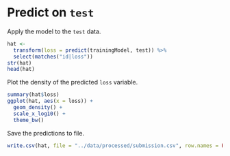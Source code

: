 # Predict on `test`

Apply the model to the `test` data.

```r
hat <-
  transform(loss = predict(trainingModel, test)) %>%
  select(matches("id|loss"))
str(hat)
head(hat)
```

Plot the density of the predicted `loss` variable.

```r
summary(hat$loss)
ggplot(hat, aes(x = loss)) +
  geom_density() +
  scale_x_log10() +
  theme_bw()
```

Save the predictions to file.

```r
write.csv(hat, file = "../data/processed/submission.csv", row.names = FALSE)
```
